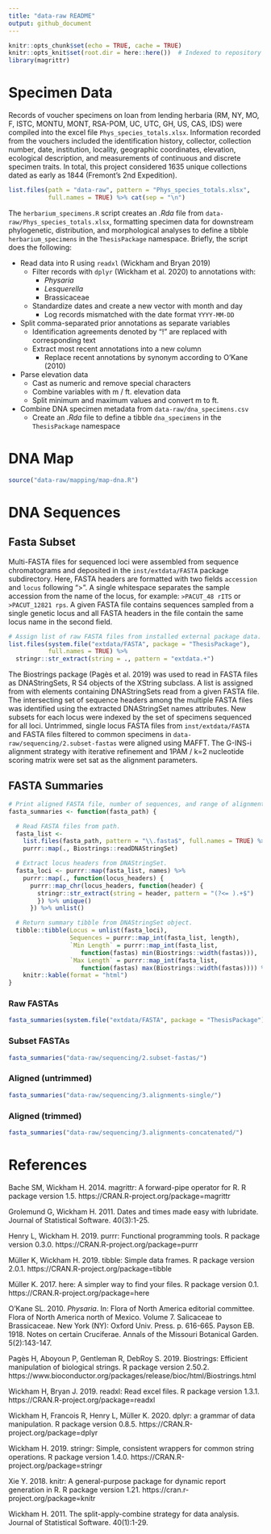 ```yaml
---
title: "data-raw README"
output: github_document
---
```


```r
knitr::opts_chunk$set(echo = TRUE, cache = TRUE)
knitr::opts_knit$set(root.dir = here::here())  # Indexed to repository .git file
library(magrittr)
```

# Specimen Data

Records of voucher specimens on loan from lending herbaria (RM, NY, MO, F, ISTC, MONTU, MONT, RSA-POM, UC, UTC, GH, US, CAS, IDS) were compiled into the excel file `Phys_species_totals.xlsx`.  Information recorded from the vouchers included the identification history, collector, collection number, date, institution, locality, geographic coordinates, elevation, ecological description, and measurements of continuous and discrete specimen traits. In total, this project considered 1635 unique collections dated as early as 1844 (Fremont's 2nd Expedition).

```r
list.files(path = "data-raw", pattern = "Phys_species_totals.xlsx",
           full.names = TRUE) %>% cat(sep = "\n")
```

The `herbarium_specimens.R` script creates an *.Rda* file from `data-raw/Phys_species_totals.xlsx`, formatting specimen data for downstream phylogenetic, distribution, and morphological analyses to define a tibble `herbarium_specimens` in the `ThesisPackage` namespace.  Briefly, the script does the following:

- Read data into R using `readxl` (Wickham and Bryan 2019)
    - Filter records with `dplyr` (Wickham et al. 2020) to annotations with:
        - *Physaria*
        - *Lesquerella*
        - Brassicaceae
    - Standardize dates and create a new vector with month and day
        - Log records mismatched with the date format `YYYY-MM-DD` 

- Split comma-separated prior annotations as separate variables
    - Identification agreements denoted by "!" are replaced with corresponding text
    - Extract most recent annotations into a new column
        - Replace recent annotations by synonym according to O'Kane (2010)

- Parse elevation data
    - Cast as numeric and remove special characters
    - Combine variables with m / ft. elevation data
    - Split minimum and maximum values and convert m to ft.

- Combine DNA specimen metadata from `data-raw/dna_specimens.csv`
    - Create an *.Rda* file to define a tibble `dna_specimens` in the `ThesisPackage` namespace

# DNA Map

```r
source("data-raw/mapping/map-dna.R")
```

# DNA Sequences

## Fasta Subset

Multi-FASTA files for sequenced loci were assembled from sequence chromatograms and deposited in the `inst/extdata/FASTA` package subdirectory.  Here, FASTA headers are formatted with two fields `accession` and `locus` following ">". A single whitespace separates the sample accession from the name of the locus, for example: `>PACUT_48 rITS` or `>PACUT_12821 rps`. A given FASTA file contains sequences sampled from a single genetic locus and all FASTA headers in the file contain the same locus name in the second field.

```r
# Assign list of raw FASTA files from installed external package data.
list.files(system.file("extdata/FASTA", package = "ThesisPackage"),
           full.names = TRUE) %>%
  stringr::str_extract(string = ., pattern = "extdata.+")
```

The Biostrings package (Pagès et al. 2019) was used to read in FASTA files as DNAStringSets, R S4 objects of the XString subclass.  A list is assigned from with elements containing DNAStringSets read from a given FASTA file.  The intersecting set of sequence headers among the multiple FASTA files was identified using the extracted DNAStringSet names attributes.  New subsets for each locus were indexed by the set of specimens sequenced for all loci.  Untrimmed, single locus FASTA files from `inst/extdata/FASTA` and FASTA files filtered to common specimens in `data-raw/sequencing/2.subset-fastas` were aligned using MAFFT. The G-INS-i alignment strategy with iterative refinement and 1PAM / k=2 nucleotide scoring matrix were set sat as the alignment parameters.

## FASTA Summaries

```r
# Print aligned FASTA file, number of sequences, and range of alignments
fasta_summaries <- function(fasta_path) {

  # Read FASTA files from path.
  fasta_list <-
    list.files(fasta_path, pattern = "\\.fasta$", full.names = TRUE) %>%
    purrr::map(., Biostrings::readDNAStringSet)

  # Extract locus headers from DNAStringSet.
  fasta_loci <- purrr::map(fasta_list, names) %>%
    purrr::map(., function(locus_headers) {
      purrr::map_chr(locus_headers, function(header) {
        stringr::str_extract(string = header, pattern = "(?<= ).+$")
        }) %>% unique()
      }) %>% unlist()

  # Return summary tibble from DNAStringSet object.
  tibble::tibble(Locus = unlist(fasta_loci),
                 Sequences = purrr::map_int(fasta_list, length),
                 `Min Length` = purrr::map_int(fasta_list,
                    function(fastas) min(Biostrings::width(fastas))),
                 `Max Length` = purrr::map_int(fasta_list,
                    function(fastas) max(Biostrings::width(fastas)))) %>%
    knitr::kable(format = "html")
}
```

### Raw FASTAs

```r
fasta_summaries(system.file("extdata/FASTA", package = "ThesisPackage"))
```

### Subset FASTAs

```r
fasta_summaries("data-raw/sequencing/2.subset-fastas/")
```

### Aligned (untrimmed)

```r
fasta_summaries("data-raw/sequencing/3.alignments-single/")
```

### Aligned (trimmed)

```r
fasta_summaries("data-raw/sequencing/3.alignments-concatenated/")
```

# References

Bache SM, Wickham H. 2014. magrittr: A forward-pipe operator for R. R package version 1.5. https://CRAN.R-project.org/package=magrittr

Grolemund G, Wickham H. 2011. Dates and times made easy with lubridate. Journal of Statistical Software. 40(3):1-25.

Henry L, Wickham H. 2019. purrr: Functional programming tools. R package version 0.3.0. https://CRAN.R-project.org/package=purrr

Müller K, Wickham H. 2019. tibble: Simple data frames. R package version 2.0.1. https://CRAN.R-project.org/package=tibble

Müller K. 2017. here: A simpler way to find your files. R package version 0.1. https://CRAN.R-project.org/package=here

O’Kane SL. 2010. *Physaria*. In: Flora of North America editorial committee. Flora of North America north of Mexico. Volume 7. Salicaceae to Brassicaceae. New York (NY): Oxford Univ. Press. p. 616-665.
Payson EB. 1918. Notes on certain Cruciferae. Annals of the Missouri Botanical Garden. 5(2):143-147.

Pagès H, Aboyoun P, Gentleman R, DebRoy S. 2019. Biostrings: Efficient manipulation of biological strings. R package version 2.50.2. https://www.bioconductor.org/packages/release/bioc/html/Biostrings.html

Wickham H, Bryan J. 2019. readxl: Read excel files. R package version 1.3.1. https://CRAN.R-project.org/package=readxl

Wickham H, Francois R, Henry L, Müller K. 2020. dplyr: a grammar of data manipulation. R package version 0.8.5. https://CRAN.R-project.org/package=dplyr

Wickham H. 2019. stringr: Simple, consistent wrappers for common string operations. R package version 1.4.0. https://CRAN.R-project.org/package=stringr

Xie Y. 2018. knitr: A general-purpose package for dynamic report generation in R. R package version 1.21. https://cran.r-project.org/package=knitr

Wickham H. 2011. The split-apply-combine strategy for data analysis. Journal of Statistical Software. 40(1):1-29.

